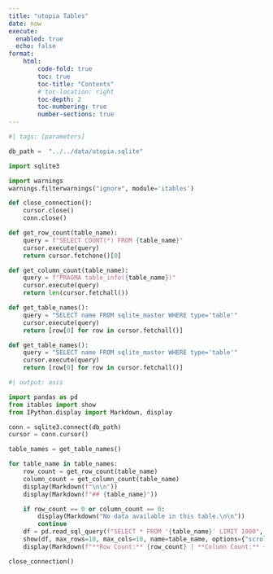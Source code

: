 ```yaml
---
title: "utopia Tables"
date: now
execute:
  enabled: true
  echo: false
format:
    html:
        code-fold: true
        toc: true
        toc-title: "Contents"
        # toc-location: right
        toc-depth: 2
        toc-numbering: true
        number-sections: true
---
```

```python
#| tags: [parameters]

db_path =  "../../data/utopia.sqlite"
```


```python
import sqlite3

import warnings
warnings.filterwarnings("ignore", module='itables')

def close_connection():
    cursor.close()
    conn.close()

def get_row_count(table_name):
    query = f"SELECT COUNT(*) FROM {table_name}"
    cursor.execute(query)
    return cursor.fetchone()[0]

def get_column_count(table_name):
    query = f"PRAGMA table_info({table_name})"
    cursor.execute(query)
    return len(cursor.fetchall())

def get_table_names():
    query = "SELECT name FROM sqlite_master WHERE type='table'"
    cursor.execute(query)
    return [row[0] for row in cursor.fetchall()]

def get_table_names():
    query = "SELECT name FROM sqlite_master WHERE type='table'"
    cursor.execute(query)
    return [row[0] for row in cursor.fetchall()]
```

```python
#| output: asis

import pandas as pd
from itables import show
from IPython.display import Markdown, display

conn = sqlite3.connect(db_path)
cursor = conn.cursor()

table_names = get_table_names()

for table_name in table_names:
    row_count = get_row_count(table_name)
    column_count = get_column_count(table_name)
    display(Markdown(f"\n\n"))
    display(Markdown(f"## {table_name}"))

    if row_count == 0 or column_count == 0:
        display(Markdown("No data available in this table.\n\n"))
        continue
    df = pd.read_sql_query(f"SELECT * FROM '{table_name}' LIMIT 1000", conn)
    show(df, max_rows=10, max_cols=10, name=table_name, options={"scrollX": True, "scrollY": "300px", "pageLength": 10, "warn_on_undocumented_options":False})
    display(Markdown(f"**Row Count:** {row_count} | **Column Count:** {column_count}"))

```

```python
close_connection()
```
